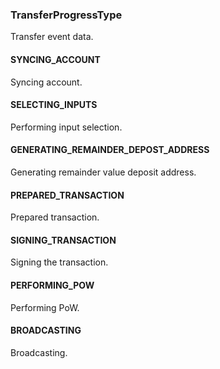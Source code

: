 ### TransferProgressType
Transfer event data.

#### SYNCING_ACCOUNT

Syncing account.

#### SELECTING_INPUTS

Performing input selection.

#### GENERATING_REMAINDER_DEPOST_ADDRESS

Generating remainder value deposit address.

#### PREPARED_TRANSACTION

Prepared transaction.

#### SIGNING_TRANSACTION

Signing the transaction.

#### PERFORMING_POW

Performing PoW.

#### BROADCASTING

Broadcasting.
